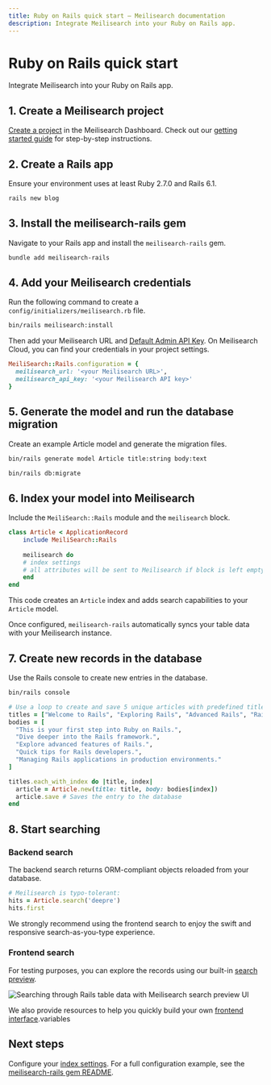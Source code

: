 ```yaml
---
title: Ruby on Rails quick start — Meilisearch documentation
description: Integrate Meilisearch into your Ruby on Rails app.
---
```


# Ruby on Rails quick start

Integrate Meilisearch into your Ruby on Rails app.

## 1. Create a Meilisearch project

[Create a project](https://cloud.meilisearch.com) in the Meilisearch Dashboard. Check out our [getting started guide](https://www.meilisearch.com/docs/learn/getting_started/cloud_quick_start) for step-by-step instructions.

## 2. Create a Rails app

Ensure your environment uses at least Ruby 2.7.0 and Rails 6.1.

```bash
rails new blog
```

## 3. Install the meilisearch-rails gem

Navigate to your Rails app and install the `meilisearch-rails` gem.

```bash
bundle add meilisearch-rails
```

## 4. Add your Meilisearch credentials

Run the following command to create a `config/initializers/meilisearch.rb` file.

```bash
bin/rails meilisearch:install
```

Then add your Meilisearch URL and [Default Admin API Key](https://www.meilisearch.com/docs/learn/security/basic_security#obtaining-api-keys). On Meilisearch Cloud, you can find your credentials in your project settings.

```Ruby
MeiliSearch::Rails.configuration = {
  meilisearch_url: '<your Meilisearch URL>',
  meilisearch_api_key: '<your Meilisearch API key>'
}
```

## 5. Generate the model and run the database migration

Create an example Article model and generate the migration files.

```bash
bin/rails generate model Article title:string body:text

bin/rails db:migrate
```

## 6. Index your model into Meilisearch

Include the `MeiliSearch::Rails` module and the `meilisearch` block.

```Ruby
class Article < ApplicationRecord
    include MeiliSearch::Rails
    
    meilisearch do
    # index settings
	# all attributes will be sent to Meilisearch if block is left empty
    end
end
```

This code creates an `Article` index and adds search capabilities to your `Article` model. 

Once configured, `meilisearch-rails` automatically syncs your table data with your Meilisearch instance.


## 7. Create new records in the database

Use the Rails console to create new entries in the database.

```bash
bin/rails console
```

```Ruby
# Use a loop to create and save 5 unique articles with predefined titles and bodies
titles = ["Welcome to Rails", "Exploring Rails", "Advanced Rails", "Rails Tips", "Rails in Production"]
bodies = [
  "This is your first step into Ruby on Rails.",
  "Dive deeper into the Rails framework.",
  "Explore advanced features of Rails.",
  "Quick tips for Rails developers.",
  "Managing Rails applications in production environments."
]

titles.each_with_index do |title, index|
  article = Article.new(title: title, body: bodies[index])
  article.save # Saves the entry to the database
end
```

## 8. Start searching

### Backend search

The backend search returns ORM-compliant objects reloaded from your database.

```Ruby
# Meilisearch is typo-tolerant:
hits = Article.search('deepre')
hits.first
```
We strongly recommend using the frontend search to enjoy the swift and responsive search-as-you-type experience.

### Frontend search

For testing purposes, you can explore the records using our built-in [search preview](https://www.meilisearch.com/docs/learn/getting_started/search_preview).

![Searching through Rails table data with Meilisearch search preview UI](/assets/images/rails_quick_start/rails-qs-search-preview.gif)

We also provide resources to help you quickly build your own [frontend interface](https://www.meilisearch.com/docs/guides/front_end/front_end_integration).variables

## Next steps

Configure your [index settings](https://www.meilisearch.com/docs/learn/configuration/settings). For a full configuration example, see the [meilisearch-rails gem README](https://github.com/meilisearch/meilisearch-rails?tab=readme-ov-file#%EF%B8%8F-settings).
